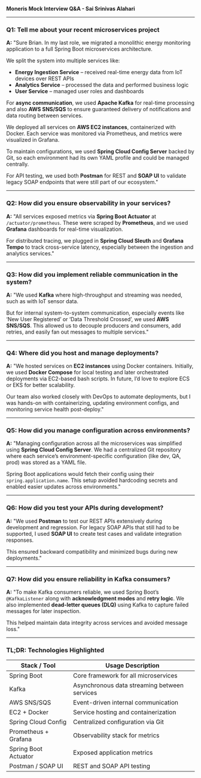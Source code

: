**Moneris Mock Interview Q&A - Sai Srinivas Alahari**

---

### **Q1: Tell me about your recent microservices project**

**A:**
"Sure Brian. In my last role, we migrated a monolithic energy monitoring application to a full Spring Boot microservices architecture.

We split the system into multiple services like:
- **Energy Ingestion Service** – received real-time energy data from IoT devices over REST APIs
- **Analytics Service** – processed the data and performed business logic
- **User Service** – managed user roles and dashboards

For **async communication**, we used **Apache Kafka** for real-time processing and also **AWS SNS/SQS** to ensure guaranteed delivery of notifications and data routing between services.

We deployed all services on **AWS EC2 instances**, containerized with Docker. Each service was monitored via Prometheus, and metrics were visualized in Grafana.

To maintain configurations, we used **Spring Cloud Config Server** backed by Git, so each environment had its own YAML profile and could be managed centrally.

For API testing, we used both **Postman** for REST and **SOAP UI** to validate legacy SOAP endpoints that were still part of our ecosystem."

---

### **Q2: How did you ensure observability in your services?**

**A:**
"All services exposed metrics via **Spring Boot Actuator** at `/actuator/prometheus`. These were scraped by **Prometheus**, and we used **Grafana** dashboards for real-time visualization.

For distributed tracing, we plugged in **Spring Cloud Sleuth** and **Grafana Tempo** to track cross-service latency, especially between the ingestion and analytics services."

---

### **Q3: How did you implement reliable communication in the system?**

**A:**
"We used **Kafka** where high-throughput and streaming was needed, such as with IoT sensor data.

But for internal system-to-system communication, especially events like ‘New User Registered’ or ‘Data Threshold Crossed’, we used **AWS SNS/SQS**. This allowed us to decouple producers and consumers, add retries, and easily fan out messages to multiple services."

---

### **Q4: Where did you host and manage deployments?**

**A:**
"We hosted services on **EC2 instances** using Docker containers. Initially, we used **Docker Compose** for local testing and later orchestrated deployments via EC2-based bash scripts. In future, I’d love to explore ECS or EKS for better scalability.

Our team also worked closely with DevOps to automate deployments, but I was hands-on with containerizing, updating environment configs, and monitoring service health post-deploy."

---

### **Q5: How did you manage configuration across environments?**

**A:**
"Managing configuration across all the microservices was simplified using **Spring Cloud Config Server**. We had a centralized Git repository where each service’s environment-specific configuration (like dev, QA, prod) was stored as a YAML file.

Spring Boot applications would fetch their config using their `spring.application.name`. This setup avoided hardcoding secrets and enabled easier updates across environments."

---

### **Q6: How did you test your APIs during development?**

**A:**
"We used **Postman** to test our REST APIs extensively during development and regression. For legacy SOAP APIs that still had to be supported, I used **SOAP UI** to create test cases and validate integration responses.

This ensured backward compatibility and minimized bugs during new deployments."

---

### **Q7: How did you ensure reliability in Kafka consumers?**

**A:**
"To make Kafka consumers reliable, we used Spring Boot’s `@KafkaListener` along with **acknowledgment modes** and **retry logic**. We also implemented **dead-letter queues (DLQ)** using Kafka to capture failed messages for later inspection.

This helped maintain data integrity across services and avoided message loss."

---

### **TL;DR: Technologies Highlighted**

| Stack / Tool          | Usage Description                              |
|-----------------------|--------------------------------------------------|
| Spring Boot           | Core framework for all microservices           |
| Kafka                 | Asynchronous data streaming between services   |
| AWS SNS/SQS           | Event-driven internal communication            |
| EC2 + Docker          | Service hosting and containerization           |
| Spring Cloud Config   | Centralized configuration via Git              |
| Prometheus + Grafana  | Observability stack for metrics                |
| Spring Boot Actuator  | Exposed application metrics                    |
| Postman / SOAP UI     | REST and SOAP API testing                      |

